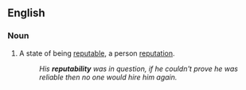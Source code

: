 ==English==

===Noun===
{{en-noun|-}}

#A state of being [[reputable]], a person [[reputation]].
#:''His '''reputability''' was in question, if he couldn't prove he was reliable then no one would hire him again.''